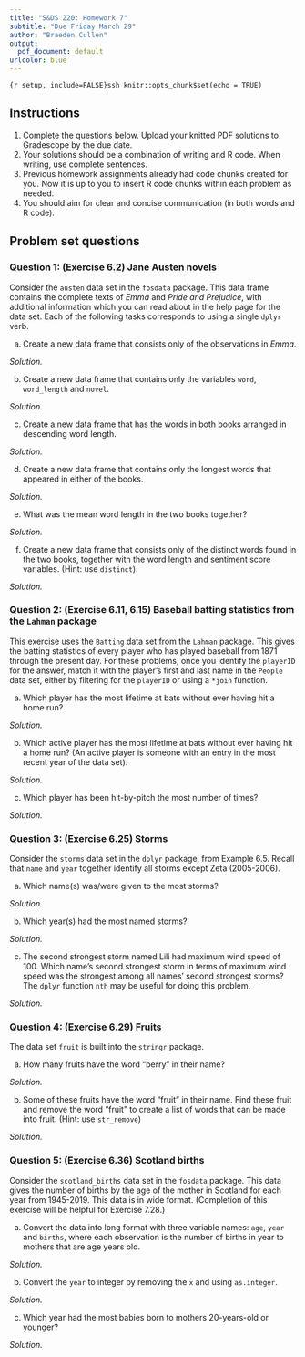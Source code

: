```yaml
---
title: "S&DS 220: Homework 7"
subtitle: "Due Friday March 29"
author: "Braeden Cullen"
output:
  pdf_document: default
urlcolor: blue
---
```


```{r setup, include=FALSE}ssh
knitr::opts_chunk$set(echo = TRUE)
```

## Instructions

1. Complete the questions below.  Upload your knitted PDF solutions to Gradescope by the due date.
2. Your solutions should be a combination of writing and R code.  When writing, use complete sentences.
3. Previous homework assignments already had code chunks created for you.  Now it is up to you to insert R code chunks within each problem as needed.
4. You should aim for clear and concise communication (in both words and R code).

## Problem set questions

### Question 1: (Exercise 6.2) Jane Austen novels

Consider the `austen` data set in the `fosdata` package. This data frame contains the complete texts of *Emma* and *Pride and Prejudice*, with additional information which you can read about in the help page for the data set. Each of the following tasks corresponds to using a single `dplyr` verb.

(a) Create a new data frame that consists only of the observations in *Emma*.

*Solution.*

(b) Create a new data frame that contains only the variables `word`, `word_length` and `novel`.

*Solution.*

(c) Create a new data frame that has the words in both books arranged in descending word length.

*Solution.*

(d) Create a new data frame that contains only the longest words that appeared in either of the books.

*Solution.*

(e) What was the mean word length in the two books together?

*Solution.*

(f) Create a new data frame that consists only of the distinct words found in the two books, together with the word length and sentiment score variables. (Hint: use `distinct`).

*Solution.*

\newpage

### Question 2: (Exercise 6.11, 6.15) Baseball batting statistics from the `Lahman` package

This exercise uses the `Batting` data set from the `Lahman` package. This gives the batting statistics of every player who has played baseball from 1871 through the present day.  For these problems, once you identify the `playerID` for the answer, match it with the player's first and last name in the `People` data set, either by filtering for the `playerID` or using a `*join` function.

(a) Which player has the most lifetime at bats without ever having hit a home run?

*Solution.*

(b) Which active player has the most lifetime at bats without ever having hit a home run? (An active player is someone with an entry in the most recent year of the data set).

*Solution.*

(c) Which player has been hit-by-pitch the most number of times?

*Solution.*

\newpage

### Question 3: (Exercise 6.25) Storms

Consider the `storms` data set in the `dplyr` package, from Example 6.5. Recall that `name` and `year` together identify all storms except Zeta (2005-2006).

(a) Which name(s) was/were given to the most storms?

*Solution.*

(b) Which year(s) had the most named storms?

*Solution.*

(c) The second strongest storm named Lili had maximum wind speed of 100. Which name's second strongest storm in terms of maximum wind speed was the strongest among all names' second strongest storms? The `dplyr` function `nth` may be useful for doing this problem.

*Solution.*

\newpage

### Question 4: (Exercise 6.29) Fruits

The data set `fruit` is built into the `stringr` package.

(a) How many fruits have the word "berry" in their name?

*Solution.*

(b) Some of these fruits have the word "fruit" in their name. Find these fruit and remove the word "fruit" to create a list of words that can be made into fruit. (Hint: use `str_remove`)

*Solution.*

\newpage

### Question 5: (Exercise 6.36) Scotland births

Consider the `scotland_births` data set in the `fosdata` package. This data gives the number of births by the age of the mother in Scotland for each year from 1945-2019. This data is in wide format. (Completion of this exercise will be helpful for Exercise 7.28.)

(a) Convert the data into long format with three variable names: `age`, `year` and `births`, where each observation is the number of births in year to mothers that are age years old.

*Solution.*

(b) Convert the `year` to integer by removing the `x` and using `as.integer`.

*Solution.*

(c) Which year had the most babies born to mothers 20-years-old or younger?

*Solution.*

